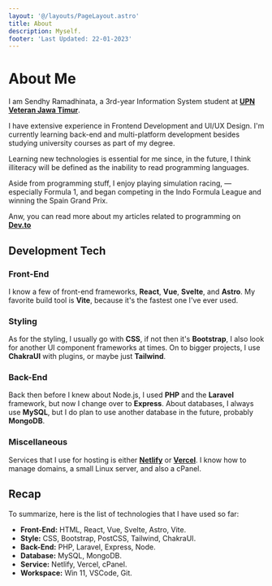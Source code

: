 ```yaml
---
layout: '@/layouts/PageLayout.astro'
title: About
description: Myself.
footer: 'Last Updated: 22-01-2023'
---
```



# About Me

I am Sendhy Ramadhinata, a 3rd-year Information System student at **[UPN Veteran Jawa Timur](https://upnjatim.ac.id)**.

I have extensive experience in Frontend Development and  UI/UX Design. I'm currently learning back-end and multi-platform development besides studying university courses as part of my degree.

Learning new technologies is essential for me since, in the future, I think illiteracy will be defined as the inability to read programming languages.

Aside from programming stuff, I enjoy playing simulation racing, — especially Formula 1, and began competing in the Indo Formula League and winning the Spain Grand Prix.

Anw, you can read more about my articles related to programming on **[Dev.to](https://dev.to/sendhyrama)**

## Development Tech

### Front-End

I know a few of front-end frameworks, **React**, **Vue**, **Svelte**, and
**Astro**. My favorite build tool is **Vite**, because it's the fastest one I've
ever used.

### Styling

As for the styling, I usually go with **CSS**, if not then it's **Bootstrap**,
I also look for another UI component frameworks at times. On to bigger projects,
I use **ChakraUI** with plugins, or maybe just **Tailwind**.

### Back-End

Back then before I knew about Node.js, I used **PHP** and the **Laravel**
framework, but now I change over to **Express**. About databases, I always use
**MySQL**, but I do plan to use another database in the future, probably
**MongoDB**.

### Miscellaneous

Services that I use for hosting is either **[Netlify](https://netlify.com)**
or **[Vercel](https://vercel.net)**. I know how to manage domains,
a small Linux server, and also a cPanel.

## Recap

To summarize, here is the list of technologies that I have used so far:

- **Front-End:** HTML, React, Vue, Svelte, Astro, Vite.
- **Style:** CSS, Bootstrap, PostCSS, Tailwind, ChakraUI.
- **Back-End:** PHP, Laravel, Express, Node.
- **Database:** MySQL, MongoDB.
- **Service:** Netlify, Vercel, cPanel.
- **Workspace:** Win 11, VSCode, Git.
